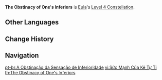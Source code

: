 {{Constellation Infobox
|image       = Constellation The Obstinacy of One's Inferiors.png
|description = Lightfall Swords deal 25% increased DMG against opponents with less than 50% HP.
|level       = 4
|character   = Eula
|utility1    = Percentage DMG Increase
|utility2    = Enemy HP Dependent
}}
'''The Obstinacy of One's Inferiors''' is [[Eula]]'s [[Level 4 Constellation]].
<!--
==Gameplay Notes==
-->

==Other Languages==
{{Other Languages
|en      = The Obstinacy of One's Inferiors
|zhs     = 自卑者的逞强
|zhs_rm  = Zìbēi Zhě de Chěngqiáng
|zht     = 自卑者的逞強
|zht_rm  = Zìbēi Zhě de Chěngqiáng
|zh_tl   = Obstinacy of people with Inferiority Complex
|ja      = 劣等感との戦い
|ja_rm   = Rettoukan to no Tatakai
|ja_tl   = Battle with the Inferiority Complex
|ko      = 열등감 속 고집
|ko_rm   = Yeoldeunggam Sok Gojip
|ko_tl   = Stubbornness in Inferiority Complex
|es      = Obstinación de los plebeyos
|es_tl   = Obstinacy of the {{w|Plebeians}}
|fr      = Émergence de la plèbe
|fr_tl   = Emergence of the Plebian
|ru      = Упрямство толпы
|ru_tl   = 
|th      = The Obstinacy of One's Inferiors
|vi      = Sức Mạnh Của Kẻ Tự Ti
|vi_tl   = Strength of a Self-Deprecating Person
|de      = Kampf gegen Minderwertigkeitsgefühle
|de_tl   = Fight Against Feelings of Inferiority
|id      = The Obstinacy of One's Inferiors
|pt      = A Obstinação da Sensação de Inferioridade
|pt_tl   = The Obstinacy of the Feeling of Inferiority
}}

==Change History==
{{Change History|1.5}}

==Navigation==
{{Talent Navbox|Eula}}
[[pt-br:A Obstinação da Sensação de Inferioridade]]
[[vi:Sức Mạnh Của Kẻ Tự Ti]]
[[th:The Obstinacy of One's Inferiors]]